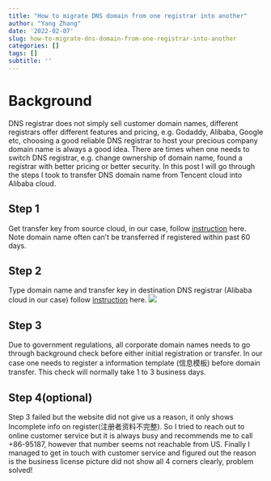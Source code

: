 ```yaml
---
title: "How to migrate DNS domain from one registrar into another"
author: "Yang Zhang"
date: '2022-02-07'
slug: how-to-migrate-dns-domain-from-one-registrar-into-another
categories: []
tags: []
subtitle: ''
---
```


# Background
DNS registrar does not simply sell customer domain names, different registrars offer different features and pricing, e.g. Godaddy, Alibaba, Google etc, choosing a good reliable DNS registrar to host your precious company domain name is always a good idea. There are times when one needs to switch DNS registrar, e.g. change ownership of domain name, found a registrar with better pricing or better security. In this post I will go through the steps I took to transfer DNS domain name from Tencent cloud into Alibaba cloud.

## Step 1

Get transfer key from source cloud, in our case, follow
[instruction](https://cloud.tencent.com/document/product/242/9691) here.
Note domain name often can't be transferred if registered within past 60 days.

## Step 2
Type domain name and transfer key in destination DNS registrar (Alibaba cloud in our case) follow 
[instruction](https://wanwang.aliyun.com/domain/transfers) here.
![](DNS_transfer.png)

## Step 3
Due to government regulations, all corporate domain names needs to go through background check before either initial registration or transfer. In our case one needs to register a information template (信息模板) before domain transfer.
This check will normally take 1 to 3 business days.

## Step 4(optional)
Step 3 failed but the website did not give us a reason, it only shows Incomplete info on register(注册者资料不完整). So I tried to reach out to online customer service but it is always busy and recommends me to call +86-95187, however that number seems not reachable from US. Finally I managed to get in touch with customer service and figured out the reason is the business license picture did not show all 4 corners clearly, problem solved!
